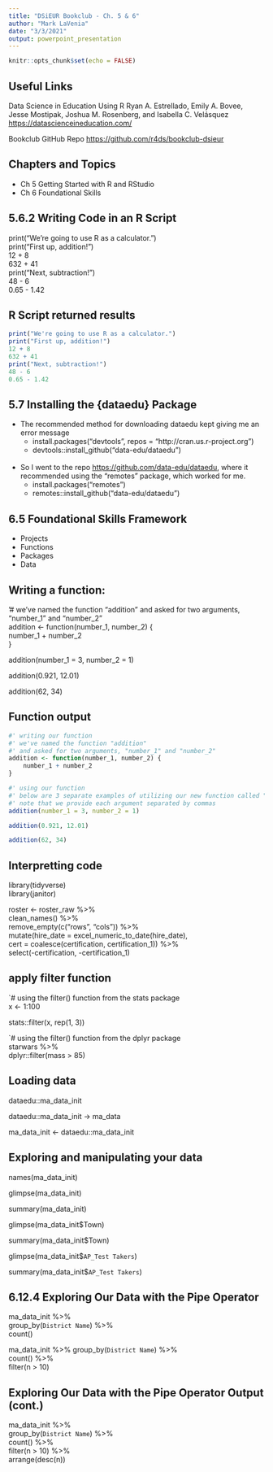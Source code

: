 ```yaml
---
title: "DSiEUR Bookclub - Ch. 5 & 6"
author: "Mark LaVenia"
date: "3/3/2021"
output: powerpoint_presentation
---
```


```r
knitr::opts_chunk$set(echo = FALSE)
```

## Useful Links

Data Science in Education Using R
Ryan A. Estrellado, Emily A. Bovee, Jesse Mostipak, Joshua M. Rosenberg, and Isabella C. Velásquez
<https://datascienceineducation.com/>  
  
    
Bookclub GitHub Repo
<https://github.com/r4ds/bookclub-dsieur>

## Chapters and Topics

- Ch 5 Getting Started with R and RStudio
- Ch 6 Foundational Skills

## 5.6.2 Writing Code in an R Script

print("We're going to use R as a calculator.")  
print("First up, addition!")  
12 + 8  
632 + 41   
print("Next, subtraction!")   
48 - 6  
0.65 - 1.42

## R Script returned results

```r

print("We're going to use R as a calculator.")
print("First up, addition!")
12 + 8
632 + 41
print("Next, subtraction!")
48 - 6
0.65 - 1.42

```

## 5.7 Installing the {dataedu} Package


- The recommended method for downloading dataedu kept giving me an error message
  - install.packages("devtools", repos = "http://cran.us.r-project.org")
  - devtools::install_github("data-edu/dataedu")
<br><br>
- So I went to the repo <https://github.com/data-edu/dataedu>, where it recommended using the "remotes" package, which worked for me.
  - install.packages("remotes")
  - remotes::install_github("data-edu/dataedu")

## 6.5 Foundational Skills Framework

- Projects  
- Functions  
- Packages  
- Data  

## Writing a function:
'# we've named the function "addition" and asked for two arguments, "number_1" and "number_2"  
addition <- function(number_1, number_2) {  
    number_1 + number_2  
}  

addition(number_1 = 3, number_2 = 1)  

addition(0.921, 12.01)  

addition(62, 34)

## Function output

```r
#' writing our function
#' we've named the function "addition"
#' and asked for two arguments, "number_1" and "number_2"
addition <- function(number_1, number_2) {
    number_1 + number_2
}

#' using our function
#' below are 3 separate examples of utilizing our new function called "addition"
#' note that we provide each argument separated by commas
addition(number_1 = 3, number_2 = 1)

addition(0.921, 12.01)

addition(62, 34)

```

## Interpretting code

library(tidyverse)  
library(janitor)  

roster <- roster_raw %>%   
    clean_names() %>%   
    remove_empty(c("rows", "cols")) %>%  
    mutate(hire_date = excel_numeric_to_date(hire_date),  
           cert = coalesce(certification, certification_1)) %>%   
    select(-certification, -certification_1)  

## apply filter function

`# using the filter() function from the stats package  
x <- 1:100  

stats::filter(x, rep(1, 3))  

`# using the filter() function from the dplyr package  
starwars %>%   
    dplyr::filter(mass > 85)
    
## Loading data

dataedu::ma_data_init

dataedu::ma_data_init -> ma_data

ma_data_init <- dataedu::ma_data_init

## Exploring and manipulating your data

names(ma_data_init)  

glimpse(ma_data_init)  

summary(ma_data_init)  

glimpse(ma_data_init$Town)  

summary(ma_data_init$Town)    

glimpse(ma_data_init$`AP_Test Takers`)  

summary(ma_data_init$`AP_Test Takers`)  

## 6.12.4 Exploring Our Data with the Pipe Operator

ma_data_init %>%  
    group_by(`District Name`) %>%  
    count()  
    
ma_data_init %>% 
    group_by(`District Name`) %>%  
    count() %>%  
    filter(n > 10) 

## Exploring Our Data with the Pipe Operator Output (cont.)

ma_data_init %>%  
    group_by(`District Name`) %>%  
    count() %>%  
    filter(n > 10) %>%  
    arrange(desc(n)) 

```r





```


